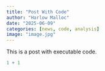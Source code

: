 ```yaml
---
title: "Post With Code"
author: "Harlow Malloc"
date: "2025-06-09"
categories: [news, code, analysis]
image: "image.jpg"
---
```


This is a post with executable code.

```r
1 + 1
```
